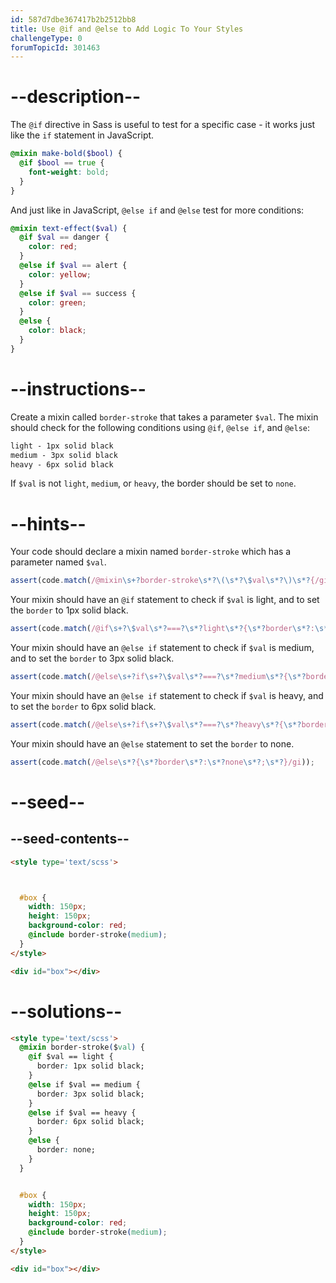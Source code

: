 ```yaml
---
id: 587d7dbe367417b2b2512bb8
title: Use @if and @else to Add Logic To Your Styles
challengeType: 0
forumTopicId: 301463
---
```


# --description--

The `@if` directive in Sass is useful to test for a specific case - it works just like the `if` statement in JavaScript.

```scss
@mixin make-bold($bool) {
  @if $bool == true {
    font-weight: bold;
  }
}
```

And just like in JavaScript, `@else if` and `@else` test for more conditions:

```scss
@mixin text-effect($val) {
  @if $val == danger {
    color: red;
  }
  @else if $val == alert {
    color: yellow;
  }
  @else if $val == success {
    color: green;
  }
  @else {
    color: black;
  }
}
```

# --instructions--

Create a mixin called `border-stroke` that takes a parameter `$val`. The mixin should check for the following conditions using `@if`, `@else if`, and `@else`:

```scss
light - 1px solid black
medium - 3px solid black
heavy - 6px solid black
```

If `$val` is not `light`, `medium`, or `heavy`, the border should be set to `none`.

# --hints--

Your code should declare a mixin named `border-stroke` which has a parameter named `$val`.

```js
assert(code.match(/@mixin\s+?border-stroke\s*?\(\s*?\$val\s*?\)\s*?{/gi));
```

Your mixin should have an `@if` statement to check if `$val` is light, and to set the `border` to 1px solid black.

```js
assert(code.match(/@if\s+?\$val\s*?===?\s*?light\s*?{\s*?border\s*?:\s*?1px\s+?solid\s+?black\s*?;\s*?}/gi));
```

Your mixin should have an `@else if` statement to check if `$val` is medium, and to set the `border` to 3px solid black.

```js
assert(code.match(/@else\s+?if\s+?\$val\s*?===?\s*?medium\s*?{\s*?border\s*?:\s*?3px\s+?solid\s+?black\s*?;\s*?}/gi));
```

Your mixin should have an `@else if` statement to check if `$val` is heavy, and to set the `border` to 6px solid black.

```js
assert(code.match(/@else\s+?if\s+?\$val\s*?===?\s*?heavy\s*?{\s*?border\s*?:\s*?6px\s+?solid\s+?black\s*?;\s*?}/gi));
```

Your mixin should have an `@else` statement to set the `border` to none.

```js
assert(code.match(/@else\s*?{\s*?border\s*?:\s*?none\s*?;\s*?}/gi));
```

# --seed--

## --seed-contents--

```html
<style type='text/scss'>



  #box {
    width: 150px;
    height: 150px;
    background-color: red;
    @include border-stroke(medium);
  }
</style>

<div id="box"></div>
```

# --solutions--

```html
<style type='text/scss'>
  @mixin border-stroke($val) {
    @if $val == light {
      border: 1px solid black;
    }
    @else if $val == medium {
      border: 3px solid black;
    }
    @else if $val == heavy {
      border: 6px solid black;
    }
    @else {
      border: none;
    }
  }


  #box {
    width: 150px;
    height: 150px;
    background-color: red;
    @include border-stroke(medium);
  }
</style>

<div id="box"></div>
```
